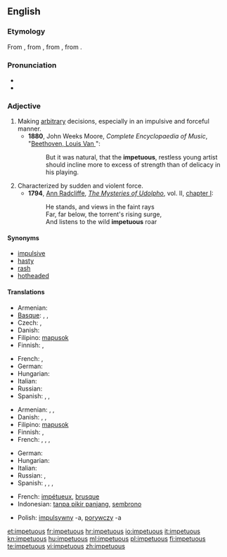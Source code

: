 {{was wotd|2009|December|29}}
==English==

===Etymology===
From {{etyl|enm|en}}, from {{etyl|fro|en}} {{term|impetueus|lang=fro}}, from {{etyl|LL.}} {{term|impetuosus|impetuōsus|violent|lang=la}}, from {{etyl|la|en}} {{term|impetus||violence|lang=la}}.

===Pronunciation===
* {{IPA|/imˈpɛtʃuəs/}}
* {{audio|En-us-impetuous.ogg|Audio (US)}}

===Adjective===
{{en-adj}}

# Making [[arbitrary]] decisions, especially in an impulsive and forceful manner.
#* '''1880''', John Weeks Moore, ''Complete Encyclopaedia of Music'', "[[s:Complete Encyclopaedia of Music/B/Beethoven, Louis Van|Beethoven, Louis Van ]]":
#*: But it was natural, that the '''impetuous''', restless young artist should incline more to excess of strength than of delicacy in his playing.
# Characterized by sudden and violent force.
#* '''1794''', [[w:Ann Radcliffe|Ann Radcliffe]], ''[[w:The Mysteries of Udolpho|The Mysteries of Udolpho]]'', vol. II, [[s:The Mysteries of Udolpho/Volume II/Chapter I|chapter I]]:
#*: He stands, and views in the faint rays<br>Far, far below, the torrent's rising surge,<br>And listens to the wild '''impetuous''' roar

====Synonyms====
* [[impulsive]]
* [[hasty]]
* [[rash]]
* [[hotheaded]]

====Translations====
{{trans-top|describing one who makes arbitrary decisions}}
* Armenian: {{t|hy|իմպուլսիվ|tr=impulsiv}}
* [[Basque]]: {{t|eu|odolbero|xs=Basque}}, {{t|eu|oldartsu|xs=Basque}}, {{t|eu|oldar handiko |xs=Basque}}
* Czech: {{t-|cs|unáhlený|m}}, {{t-|cs|zbrklý|m}}
* Danish: {{t-|da|impulsiv}}
* Filipino: [[mapusok]]
* Finnish: {{t-|fi|harkitsematon}}, {{t-|fi|äkkinäinen}}
{{trans-mid}}
* French: {{t|fr|impulsif}}, {{t|fr|irréfléchi}}
* German: {{t+|de|ungestüm}}
* Hungarian: {{t+|hu|hirtelen}}
* Italian: {{t|it|impulsivo}}
* Russian: {{t|ru|поспешный}}
* Spanish: {{t+|es|impulsivo|m}}, {{t-|es|impulsiva|f}}, {{t|es|irreflexivo}}
{{trans-bottom}}

{{trans-top|characterized by sudden and violent force}}
* Armenian: {{t-|hy|բուռն|tr=buṙn}}, {{t|hy|սրընթաց|tr=srëntac’}}, {{t|hy|պոռթկուն|tr=poṙt’kun}}
* Danish: {{t|da|opfarende}}, {{t|da|heftig}}, {{t|da|fremfusende}}
* Filipino: [[mapusok]]
* Finnish: {{t-|fi|äkkinäinen}}, {{t+|fi|kiihkeä}}
* French: {{t|fr|impétueux}}, {{t|fr|brutal}}, {{t|fr|brusque }}, {{t|fr|violent}}
{{trans-mid}}
* German: {{t+|de|ungestüm}}
* Hungarian: {{t|hu|indulatos}}
* Italian: {{t|it|irruente}}
* Russian: {{t|ru|порывистый}}, {{t+|ru|стремительный}}
* Spanish: {{t+|es|impetuoso|m}}, {{t|es|brutal}}, {{t|es|brusco}}, {{t|es|violento}}
{{trans-bottom}}

{{checktrans-top}}
* French: [[impétueux]], [[brusque]]
* Indonesian: [[tanpa pikir panjang]], [[sembrono]]
{{trans-mid}}
* Polish: [[impulsywny]] -a, [[porywczy]] -a
{{trans-bottom}}

[[et:impetuous]]
[[fr:impetuous]]
[[hr:impetuous]]
[[io:impetuous]]
[[it:impetuous]]
[[kn:impetuous]]
[[hu:impetuous]]
[[ml:impetuous]]
[[pl:impetuous]]
[[fi:impetuous]]
[[te:impetuous]]
[[vi:impetuous]]
[[zh:impetuous]]